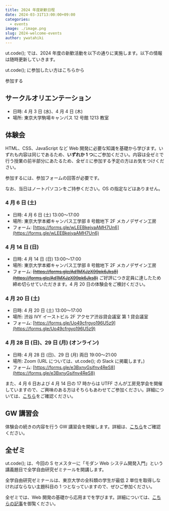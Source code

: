 ```yaml
---
title: 2024 年度新歓日程
date: 2024-03-31T13:00:00+09:00
categories:
  - events
image: ./image.png
slug: 2024-welcome-events
author: ywatahiki
---
```



ut.code(); では、2024 年度の新歓活動を以下の通りに実施します。以下の情報は随時更新していきます。

ut.code(); に参加したい方はこちらから

<ActionButton classname="mt-6" to="/join">
  参加する
</ActionButton>

## サークルオリエンテーション

- 日時: 4 月 3 日 (水)、4 月 4 日 (木)
- 場所: 東京大学駒場キャンパス 12 号館 1213 教室

## 体験会

HTML、CSS、JavaScript など Web 開発に必要な知識を基礎から学びます。いずれも内容は同じであるため、**いずれか 1 つ**にご参加ください。内容は全ゼミで行う授業の前半部分にあたるため、全ゼミに参加する予定の方はお気をつけください。

参加するには、参加フォームの回答が必要です。

なお、当日はノートパソコンをご持参ください。OS の指定などはありません。

### 4 月 6 日 (土)

- 日時: 4 月 6 日 (土) 13:00〜17:00
- 場所: 東京大学本郷キャンパス工学部 8 号館地下 2F メカノデザイン工房
- フォーム: [https://forms.gle/wLEEBkejyaAMH7Un6](https://forms.gle/wLEEBkejyaAMH7Un6)

### 4 月 14 日 (日)

- 日時: 4 月 14 日 (日) 13:00〜17:00
- 場所: 東京大学本郷キャンパス工学部 8 号館地下 2F メカノデザイン工房
- フォーム: <strike>[https://forms.gle/Ad1MXJzX99pk6Jks8](https://forms.gle/Ad1MXJzX99pk6Jks8)</strike> ご好評につき定員に達したため締め切らせていただきます。4 月 20 日の体験会をご検討ください。

### 4 月 20 日 (土)

- 日時: 4 月 20 日 (土) 13:00〜17:00
- 場所: 渋谷 IVY イーストビル 2F アクセア渋谷貸会議室 第 1 貸会議室
- フォーム: [https://forms.gle/Uo49cfrgyo196U5z9](https://forms.gle/Uo49cfrgyo196U5z9)

### 4 月 28 日 (日)、29 日 (月) (オンライン)

- 日時: 4 月 28 日 (日)、29 日 (月) 両日 19:00〜21:00
- 場所: Zoom (URL については、ut.code(); の Slack に掲載します。)
- フォーム: [https://forms.gle/e3BxnyGsifnv4ReS8](https://forms.gle/e3BxnyGsifnv4ReS8)

また、4 月 6 日および 4 月 14 日の 17 時からは UTFF さんが工房見学会を開催していますので、ご興味のある方はそちらもあわせてご参加ください。詳細については、[こちら](https://utff.com/recruitment)をご確認ください。

## GW 講習会

体験会の続きの内容を行う GW 講習会を開催します。詳細は、[こちら](/articles/2024-gw-events)をご確認ください。

## 全ゼミ

ut.code(); は、今回の S セメスターに「モダン Web システム開発入門」という講義題目で全学自由研究ゼミナールを開講します。

全学自由研究ゼミナールは、東京大学の全科類の学生が最低 2 単位を取得しなければならない主題科目の 1 つとなっていますので、ぜひご参加ください。

全ゼミでは、Web 開発の基礎から応用までを学びます。詳細については、[こちらの記事](/articles/2024-s-specialized-seminar-announcement/)を御覧ください。
